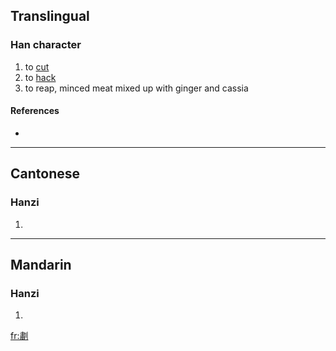 ==Translingual==

===Han character===
{{Han char|rn=18|rad=刀|as=12|sn=14|four=|canj=中X中弓 (LXLN)}}

# to [[cut]]
# to [[hack]]
# to reap, minced meat mixed up with ginger and cassia

====References====
* {{Han ref|kx=0143.470|hdz=10360.040|uh=3505|ud=13573}}

----

==Cantonese==

===Hanzi===
{{yue-hanzi|jyut=|y=siu3}}

# {{defn|Cantonese}}

----

==Mandarin==

===Hanzi===
{{cmn-hanzi|pin=[[xiào]] ([[xiao4]])|wg=hsiao<sup>4</sup>}}

# {{defn|Mandarin}}

[[fr:㔅]]